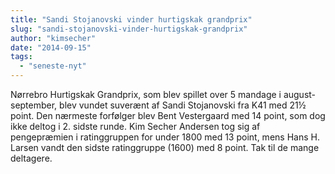 ```yaml
---
title: "Sandi Stojanovski vinder hurtigskak grandprix"
slug: "sandi-stojanovski-vinder-hurtigskak-grandprix"
author: "kimsecher"
date: "2014-09-15"
tags: 
  - "seneste-nyt"
---
```


Nørrebro Hurtigskak Grandprix, som blev spillet over 5 mandage i august-september, blev vundet suverænt af Sandi Stojanovski fra K41 med 21½ point. Den nærmeste forfølger blev Bent Vestergaard med 14 point, som dog ikke deltog i 2. sidste runde. Kim Secher Andersen tog sig af pengepræmien i ratinggruppen for under 1800 med 13 point, mens Hans H. Larsen vandt den sidste ratinggruppe (1600) med 8 point. Tak til de mange deltagere.
